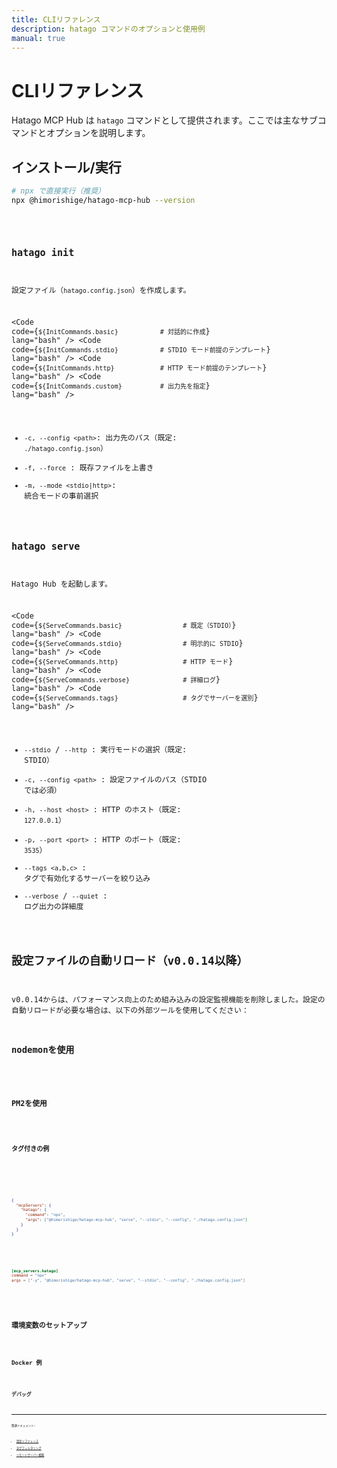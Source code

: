 ```yaml
---
title: CLIリファレンス
description: hatago コマンドのオプションと使用例
manual: true
---
```



# CLIリファレンス

Hatago MCP Hub は `hatago` コマンドとして提供されます。ここでは主なサブコマンドとオプションを説明します。

## インストール/実行

```bash
# npx で直接実行（推奨）
npx @himorishige/hatago-mcp-hub --version
```

<Code code={InstallCommand.npm} lang="bash" title="グローバルインストール (npm)" />

## `hatago init`

設定ファイル（`hatago.config.json`）を作成します。

<Code code={`${InitCommands.basic}           # 対話的に作成`} lang="bash" />
<Code code={`${InitCommands.stdio}           # STDIO モード前提のテンプレート`} lang="bash" />
<Code code={`${InitCommands.http}            # HTTP モード前提のテンプレート`} lang="bash" />
<Code code={`${InitCommands.custom}          # 出力先を指定`} lang="bash" />

- `-c, --config <path>`: 出力先のパス（既定: `./hatago.config.json`）
- `-f, --force`           : 既存ファイルを上書き
- `-m, --mode <stdio|http>`: 統合モードの事前選択

## `hatago serve`

Hatago Hub を起動します。

<Code code={`${ServeCommands.basic}                # 既定（STDIO）`} lang="bash" />
<Code code={`${ServeCommands.stdio}                # 明示的に STDIO`} lang="bash" />
<Code code={`${ServeCommands.http}                 # HTTP モード`} lang="bash" />
<Code code={`${ServeCommands.verbose}              # 詳細ログ`} lang="bash" />
<Code code={`${ServeCommands.tags}                 # タグでサーバーを選別`} lang="bash" />

- `--stdio` / `--http`     : 実行モードの選択（既定: STDIO）
- `-c, --config <path>`     : 設定ファイルのパス（STDIO では必須）
- `-h, --host <host>`       : HTTP のホスト（既定: `127.0.0.1`）
- `-p, --port <port>`       : HTTP のポート（既定: `3535`）
- `--tags <a,b,c>`          : タグで有効化するサーバーを絞り込み
- `--verbose` / `--quiet`   : ログ出力の詳細度

## 設定ファイルの自動リロード（v0.0.14以降）

v0.0.14からは、パフォーマンス向上のため組み込みの設定監視機能を削除しました。設定の自動リロードが必要な場合は、以下の外部ツールを使用してください：

### nodemonを使用
<Code code={HotReloadAlternatives.nodemon} lang="bash" />

### PM2を使用
<Code code={HotReloadAlternatives.pm2} lang="bash" />

### タグ付きの例
<Code code={HotReloadAlternatives.nodemonWithTags} lang="bash" />

<Tabs>
  <TabItem label="Claude Code / Gemini CLI">
  
  ```json title=".mcp.json"
  {
    "mcpServers": {
      "hatago": {
        "command": "npx",
        "args": ["@himorishige/hatago-mcp-hub", "serve", "--stdio", "--config", "./hatago.config.json"]
      }
    }
  }
  ```
  
  </TabItem>
  <TabItem label="Codex CLI">
  
  ```toml title="~/.codex/config.toml"
  [mcp_servers.hatago]
  command = "npx"
  args = ["-y", "@himorishige/hatago-mcp-hub", "serve", "--stdio", "--config", "./hatago.config.json"]
  ```
  
  </TabItem>
</Tabs>

## 環境変数のセットアップ

<Code code={EnvironmentSetup} lang="bash" />

## Docker 例

<Code code={DockerCommands} lang="bash" />

## デバッグ

<Code code={DebugCommands} lang="bash" />

---

関連ドキュメント:

- [設定リファレンス](/ja/reference/config/)
- [タグフィルタリング](/ja/how-to/tag-filtering/)
- [リモートサーバー接続](/ja/how-to/remote-servers/)
